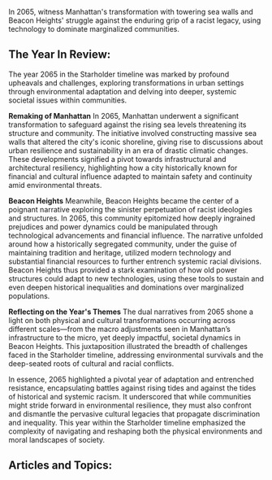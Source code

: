 In 2065, witness Manhattan's transformation with towering sea walls and Beacon Heights' struggle against the enduring grip of a racist legacy, using technology to dominate marginalized communities.


## The Year In Review:
The year 2065 in the Starholder timeline was marked by profound upheavals and challenges, exploring transformations in urban settings through environmental adaptation and delving into deeper, systemic societal issues within communities.

**Remaking of Manhattan** In 2065, Manhattan underwent a significant transformation to safeguard against the rising sea levels threatening its structure and community. The initiative involved constructing massive sea walls that altered the city's iconic shoreline, giving rise to discussions about urban resilience and sustainability in an era of drastic climatic changes. These developments signified a pivot towards infrastructural and architectural resiliency, highlighting how a city historically known for financial and cultural influence adapted to maintain safety and continuity amid environmental threats.

**Beacon Heights** Meanwhile, Beacon Heights became the center of a poignant narrative exploring the sinister perpetuation of racist ideologies and structures. In 2065, this community epitomized how deeply ingrained prejudices and power dynamics could be manipulated through technological advancements and financial influence. The narrative unfolded around how a historically segregated community, under the guise of maintaining tradition and heritage, utilized modern technology and substantial financial resources to further entrench systemic racial divisions. Beacon Heights thus provided a stark examination of how old power structures could adapt to new technologies, using these tools to sustain and even deepen historical inequalities and dominations over marginalized populations.

**Reflecting on the Year's Themes** The dual narratives from 2065 shone a light on both physical and cultural transformations occurring across different scales—from the macro adjustments seen in Manhattan’s infrastructure to the micro, yet deeply impactful, societal dynamics in Beacon Heights. This juxtaposition illustrated the breadth of challenges faced in the Starholder timeline, addressing environmental survivals and the deep-seated roots of cultural and racial conflicts.

In essence, 2065 highlighted a pivotal year of adaptation and entrenched resistance, encapsulating battles against rising tides and against the tides of historical and systemic racism. It underscored that while communities might stride forward in environmental resilience, they must also confront and dismantle the pervasive cultural legacies that propagate discrimination and inequality. This year within the Starholder timeline emphasized the complexity of navigating and reshaping both the physical environments and moral landscapes of society.

## Articles and Topics:

